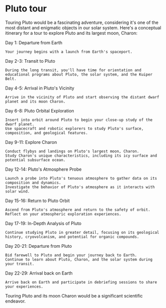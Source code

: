 # Pluto tour

Touring Pluto would be a fascinating adventure, considering it's one of the most distant and enigmatic objects in our solar system. Here's a conceptual itinerary for a tour to explore Pluto and its largest moon, Charon:

Day 1: Departure from Earth

    Your journey begins with a launch from Earth's spaceport.

Day 2-3: Transit to Pluto

    During the long transit, you'll have time for orientation and educational programs about Pluto, the solar system, and the Kuiper Belt.

Day 4-5: Arrival in Pluto's Vicinity

    Arrive in the vicinity of Pluto and start observing the distant dwarf planet and its moon Charon.

Day 6-8: Pluto Orbital Exploration

    Insert into orbit around Pluto to begin your close-up study of the dwarf planet.
    Use spacecraft and robotic explorers to study Pluto's surface, composition, and geological features.

Day 9-11: Explore Charon

    Conduct flybys and landings on Pluto's largest moon, Charon.
    Study Charon's unique characteristics, including its icy surface and potential subsurface ocean.

Day 12-14: Pluto's Atmosphere Probe

    Launch a probe into Pluto's tenuous atmosphere to gather data on its composition and dynamics.
    Investigate the behavior of Pluto's atmosphere as it interacts with solar wind.

Day 15-16: Return to Pluto Orbit

    Ascend from Pluto's atmosphere and return to the safety of orbit.
    Reflect on your atmospheric exploration experiences.

Day 17-19: In-Depth Analysis of Pluto

    Continue studying Pluto in greater detail, focusing on its geological history, cryovolcanism, and potential for organic compounds.

Day 20-21: Departure from Pluto

    Bid farewell to Pluto and begin your journey back to Earth.
    Continue to learn about Pluto, Charon, and the solar system during your transit.

Day 22-29: Arrival back on Earth

    Arrive back on Earth and participate in debriefing sessions to share your experiences.

Touring Pluto and its moon Charon would be a significant scientific endeavor.
